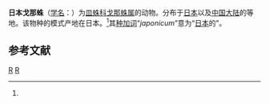{{Speciesbox
| genus = Gonatium
| species = japonicum
| authority = Simon, 1894<ref name='id13252'>{{cite web| url =http://www.bioinfo.cn/db05/BjdwSpecies.php?action=view&id=13252| title =日本戈那蛛| work =《中国动物物种编目数据库》| publisher =中国科学院微生物研究所| author =中国科学院动物研究所| accessdate =2009-04-28| deadurl =yes| archiveurl =https://web.archive.org/web/20131203122335/http://www.bioinfo.cn/db05/BjdwSpecies.php?action=view| archivedate =2013-12-03}}</ref>
}}

'''日本戈那蛛'''（[[学名|学名]]：{{lang|la|''Gonatium japonicum''}}）为[[皿蛛科|皿蛛科]][[戈那蛛属|戈那蛛属]]的动物。分布于[[日本|日本]]以及[[中国大陆|中国大陆]]的等地。该物种的模式产地在日本。<ref name='id13252'/>其[[种加词|种加词]]“''japonicum''”意为“[[日本|日本]]的”。

== 参考文献 ==
{{reflist}}

{{Taxonbar|from=Q2695287}}

[[Category:戈那蛛属|R]]
[[Category:1894年描述的动物|R]]


{{蜘蛛小作品}}